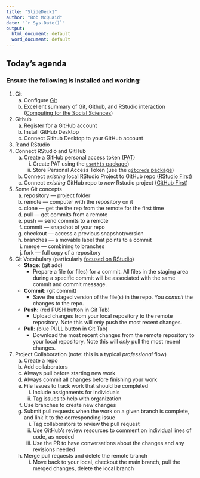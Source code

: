 ```yaml
---
title: "SlideDeck1"
author: "Bob McQuaid"
date: "`r Sys.Date()`"
output:
  html_document: default
  word_document: default
---
```


## Today's agenda

### Ensure the following is installed and working:

1.  Git
    a.  Configure [Git](http://git-scm.com/)
    b.  Excellent summary of Git, Github, and RStudio interaction ([Computing for the Social Sciences](https://cfss.uchicago.edu/setup/what-is-git/))
2.  Github
    a.  Register for a GitHub account
    b.  Install GitHub Desktop
    c.  Connect Github Desktop to your GitHub account
3.  R and RStudio
4.  Connect RStudio and GitHub
    a.  Create a GitHub personal access token ([PAT](https://docs.github.com/en/authentication/keeping-your-account-and-data-secure/creating-a-personal-access-token))
        i.  Create PAT using the [`usethis` package](https://rfortherestofus.com/2021/02/how-to-use-git-github-with-r/#:~:text=create%20a%20personal%20access%20token%20(pat)%20on%20github))
        ii. Store Personal Access Token (use the [`gitcreds` package](https://rfortherestofus.com/2021/02/how-to-use-git-github-with-r/#:~:text=store%20personal%20access%20token%20to%20connect%20rstudio%20and%20github))
    b.  Connect *existing* local RStudio Project to GitHub repo ([RStudio First](https://rfortherestofus.com/2021/02/how-to-use-git-github-with-r/#:~:text=two%20of%20them.-,rstudio%20first,-Sometimes%20you%20already))
    c.  Connect *existing* GitHub repo to *new* Rstudio project ([GitHub First](https://rfortherestofus.com/2021/02/how-to-use-git-github-with-r/#:~:text=current%20RStudio%20project.-,github%20first,-The%20most%20straightforward))
5.  Some Git concepts
    a.  repository --- project folder
    b.  remote --- computer with the repository on it
    c.  clone --- get the the rep from the remote for the first time
    d.  pull --- get commits from a remote
    e.  push --- send commits to a remote
    f.  commit --- snapshot of your repo
    g.  checkout --- access a previous snapshot/version
    h.  branches --- a movable label that points to a commit
    i.  merge --- combining to branches
    j.  fork --- full copy of a repository
6.  Git Vocabulary (particularly [focused on RStudio](https://rviews.rstudio.com/2020/04/23/10-commands-to-get-started-with-git/))
    -   **Stage**: (git add)
        -   Prepare a file (or files) for a commit. All files in the staging area during a specific commit will be associated with the same commit and commit message.
    -   **Commit**: (git commit)
        -   Save the staged version of the file(s) in the repo. You *commit* the changes to the repo.
    -   **Push**: (red PUSH button in Git Tab)
        -   Upload changes from your local repository to the remote repository. Note this will *only* push the most recent changes.
    -   **Pull**: (blue PULL button in Git Tab)
        -   Download the most recent changes from the remote repository to your local repository. Note this will *only* pull the most recent changes.
7.  Project Collaboration (note: this is a typical *professional* flow)
    a.  Create a repo
    b.  Add collaborators
    c.  Always pull before starting new work
    d.  Always commit all changes before finishing your work
    e.  File Issues to track work that should be completed
        i.  Include assignments for individuals
        ii. Tag issues to help with organization
    f.  Use branches to create new changes
    g.  Submit pull requests when the work on a given branch is complete, and link it to the corresponding issue
        i.  Tag collaborators to review the pull request
        ii. Use GitHub's review resources to comment on individual lines of code, as needed
        iii. Use the PR to have conversations about the changes and any revisions needed
    h.  Merge pull requests and delete the remote branch
        i.  Move back to your local, checkout the main branch, pull the merged changes, delete the local branch
